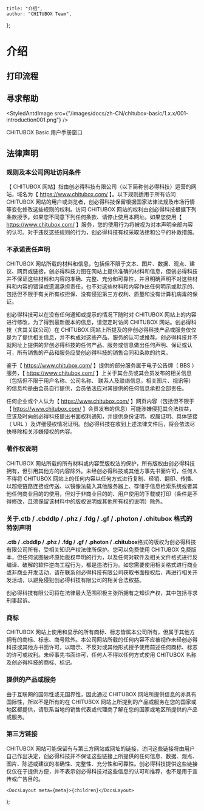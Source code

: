 
	title: "介绍",
	author: "CHITUBOX Team",
};

# 介绍

## 打印流程

<ImageContainer>
	<StyledAntdImage
		src={
			"/images/docs/zh-CN/chitubox-basic/1.x.x/001-introduction000-darkTheme.png"
		}
	/>
</ImageContainer>

## 寻求帮助

<StyledAntdImage
	src={"/images/docs/zh-CN/chitubox-basic/1.x.x/001-introduction001.png"}
/>

CHITUBOX Basic 用户手册窗口

## 法律声明

### 规则及本公司网址访问条件

【 CHITUBOX 网站】指由创必得科技有限公司（以下简称创必得科技）运营的网站，域名为【 https://www.chitubox.com/ 】。以下规则适用于所有访问 CHITUBOX 网站的用户或浏览者，创必得科技保留根据国家法律法规及市场行情等变化修改这些规则的权利。访问 CHITUBOX 网站的权利由创必得科技根据下列条款授予。如果您不同意下列任何条款、请停止使用本网址。如果您使用【 https://www.chitubox.com/ 】服务，您的使用行为将被视为对本声明全部内容的认可。对于违反这些规则的行为，创必得科技有权采取法律和公平的补救措施。

### 不承诺责任声明

CHITUBOX 网站所载的材料和信息，包括但不限于文本、图片、数据、观点、建议、网页或链接，创必得科技力图在网站上提供准确的材料和信息，但创必得科技并不保证这些材料和内容的准确、完整、充分和可靠性，并且明确声明不对这些材料和内容的错误或遗漏承担责任，也不对这些材料和内容作出任何明示或默示的、包括但不限于有关所有权担保、没有侵犯第三方权利、质量和没有计算机病毒的保证。

创必得科技可以在没有任何通知或提示的情况下随时对 CHITUBOX 网站上的内容进行修改，为了得到最新版本的信息，请您定时访问 CHITUBOX 网站。创必得科技（含其关联公司）在 CHITUBOX 网站上所提及的非创必得科技产品或服务仅仅是为了提供相关信息，并不构成对这些产品、服务的认可或推荐。创必得科技并不就网址上提供的非创必得科技的任何产品、服务或信息做出任何声明、保证或认可，所有销售的产品和服务应受创必得科技的销售合同和条款的约束。

鉴于【 https://www.chitubox.com/ 】提供的部分服务属于电子公告牌（ BBS ）服务，【 https://www.chitubox.com/ 】上关于其会员或其会员发布的相关信息（包括但不限于用户名称、公司名称、 联系人及联络信息，相关图片、视讯等）的信息均是由会员自行提供，会员依法应对其提供的任何信息承担全部责任。

任何企业或个人认为【 https://www.chitubox.com/ 】网页内容（包括但不限于【 https://www.chitubox.com/ 】会员发布的信息）可能涉嫌侵犯其合法权益，应该及时向创必得科技提出书面权利通知，并提供身份证明、权属证明、具体链接（ URL ）及详细侵权情况证明。创必得科技在收到上述法律文件后，将会依法尽快移除相关涉嫌侵权的内容。

### 著作权说明

CHITUBOX 网站所载的所有材料或内容受版权法的保护，所有版权由创必得科技拥有，但引用其他方的内容除外。未经创必得科技或其他方事先书面许可，任何人不得将 CHITUBOX 网站上的任何内容以任何方式进行复制、经销、翻印、传播、以超级链路连接或传送、以镜像法载入其他服务器上、存储于信息检索系统或者其他任何商业目的的使用，但对于非商业目的的、用户使用的下载或打印（条件是不得修改，且须保留该材料中的版权说明或其他所有权的说明）除外。

### 关于.ctb / .cbddlp / .phz / .fdg / .gf / .photon / .chitubox 格式的特别声明

**.ctb / .cbddlp / .phz / .fdg / .gf / .photon / .chitubox**格式的版权为创必得科技有限公司所有，受相关知识产权法律所保护。您可以免费使用 CHITUBOX 免费版本，但任何试图破坏原始版权申明的行为，以及任何对软件及相关文件格式进行反编译、破解的软件逆向工程行为，都是违法行为。如您需要使用相关格式进行商业或非商业开发活动，请在联系创必得科技有限公司获取书面授权后，再进行相关开发活动，以避免侵犯创必得科技有限公司的相关合法权益。

<Admonition type="warning" title="警告">
	创必得科技有限公司将在法律最大范围积极主张所拥有之知识产权，其中包括寻求刑事起诉。
</Admonition>

### 商标

CHITUBOX 网站上使用和显示的所有商标、标志皆属本公司所有，但属于其他方拥有的商标、标志、商号除外。本公司网站所载的任何内容不应被视作未经创必得科技或其他方书面许可，以暗示、不反对或其他形式授予使用前述任何商标、标志的许可或权利。未经事先书面许可，任何人不得以任何方式使用 CHITUBOX 名称及创必得科技的商标、标记。

<ImageContainer justifyContent="center">
	<StyledAntdImage
		src={
			"/images/docs/zh-CN/chitubox-basic/1.x.x/001-introduction-logo.png"
		}
	/>
</ImageContainer>

### 提供的产品或服务

由于互联网的国际性或无国界性，因此通过 CHITUBOX 网站所提供信息的亦具有国际性，所以不是所有的在 CHITUBOX 网站上所提到的产品或服务在您的国家或地区都提供，请联系当地的销售代表或代理商了解在您的国家或地区所提供的产品或服务。

### 第三方链接

CHITUBOX 网站可能保留有与第三方网站或网址的链接，访问这些链接将由用户自己作出决定，创必得科技并不保证这些链接上所提供的任何信息、数据、观点、图片、陈述或建议的准确性、完整性、充分性和可靠性。创必得科技提供这些链接仅仅在于提供方便，并不表示创必得科技对这些信息的认可和推荐，也不是用于宣传或广告目的。

	<DocsLayout meta={meta}>{children}</DocsLayout>
);
